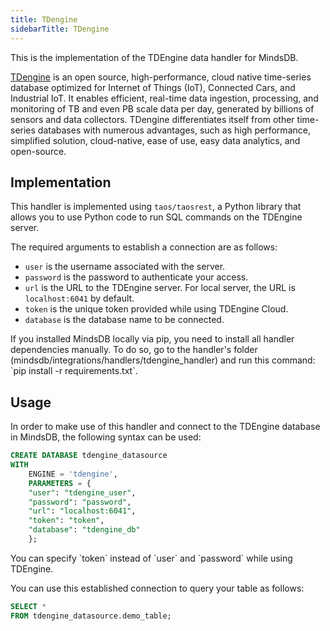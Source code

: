 ```yaml
---
title: TDengine
sidebarTitle: TDengine
---
```


This is the implementation of the TDEngine data handler for MindsDB.

[TDengine](https://tdengine.com/) is an open source, high-performance, cloud native time-series database optimized for Internet of Things (IoT), Connected Cars, and Industrial IoT. It enables efficient, real-time data ingestion, processing, and monitoring of TB and even PB scale data per day, generated by billions of sensors and data collectors. TDengine differentiates itself from other time-series databases with numerous advantages, such as high performance, simplified solution, cloud-native, ease of use, easy data analytics, and open-source.

## Implementation

This handler is implemented using `taos/taosrest`, a Python library that allows you to use Python code to run SQL commands on the TDEngine server.

The required arguments to establish a connection are as follows:

* `user` is the username associated with the server.
* `password` is the password to authenticate your access.
* `url` is the URL to the TDEngine server. For local server, the URL is `localhost:6041` by default.
* `token` is the unique token provided while using TDEngine Cloud.
* `database` is the database name to be connected.

<Tip>
If you installed MindsDB locally via pip, you need to install all handler dependencies manually. To do so, go to the handler's folder (mindsdb/integrations/handlers/tdengine_handler) and run this command: `pip install -r requirements.txt`.
</Tip>

## Usage

In order to make use of this handler and connect to the TDEngine database in MindsDB, the following syntax can be used:

```sql
CREATE DATABASE tdengine_datasource
WITH
    ENGINE = 'tdengine',
    PARAMETERS = {
    "user": "tdengine_user",
    "password": "password",
    "url": "localhost:6041",
    "token": "token",
    "database": "tdengine_db"
    };
```

<Note>
You can specify `token` instead of `user` and `password` while using TDEngine.
</Note>

You can use this established connection to query your table as follows:

```sql
SELECT *
FROM tdengine_datasource.demo_table;
```
